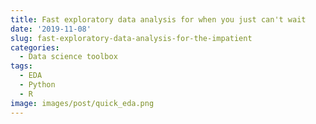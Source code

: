 ---
title: Fast exploratory data analysis for when you just can't wait
date: '2019-11-08'
slug: fast-exploratory-data-analysis-for-the-impatient
categories:
  - Data science toolbox
tags:
  - EDA
  - Python
  - R
image: images/post/quick_eda.png
---
